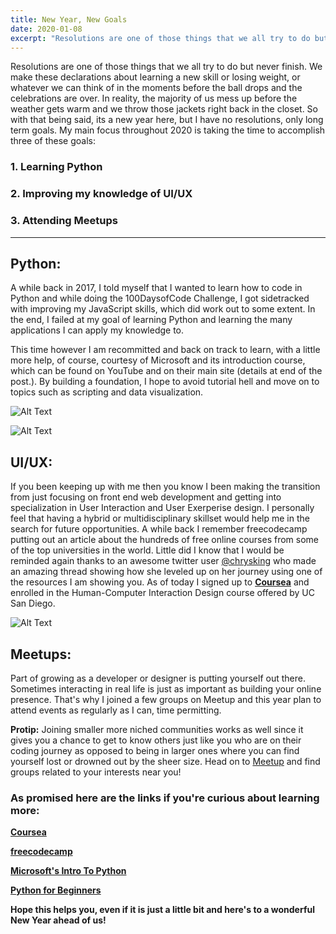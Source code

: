 ```yaml
---
title: New Year, New Goals
date: 2020-01-08
excerpt: "Resolutions are one of those things that we all try to do but never finish..."
---
```


Resolutions are one of those things that we all try to do but never finish. 
We make these declarations about learning a new skill or losing weight, or whatever we can think of in the moments before the ball drops and the celebrations are over. 
In reality, the majority of us mess up before the weather gets warm and we throw those jackets right back in the closet.
So with that being said, its a new year here, but I have no resolutions, only long term goals. 
My main focus throughout 2020 is taking the time to accomplish three of these goals:

### 1.  Learning Python
### 2.  Improving my knowledge of UI/UX
### 3.  Attending Meetups



________________________________________________________________________________________________________________________

## Python:

A while back in 2017, I told myself that I wanted to learn how to code in Python and while doing the 100DaysofCode Challenge, 
I got sidetracked with improving my JavaScript skills, which did work out to some extent. In the end, I failed at my goal of learning Python and learning the many applications I can apply my knowledge to.

This time however I am recommitted and back on track to learn, with a little more help, of course, courtesy of Microsoft and its introduction course, which can be found on YouTube and on their main site (details at end of the post.). 
By building a foundation, I hope to avoid tutorial hell and move on to topics such as scripting and data visualization.

![Alt Text](https://thepracticaldev.s3.amazonaws.com/i/itt9u9egmuufw665ajxt.JPG)

![Alt Text](https://thepracticaldev.s3.amazonaws.com/i/d7edber5za4nixuvrfoj.JPG)




## UI/UX:

If you been keeping up with me then you know I been making the transition from just focusing on front end web development and getting into specialization in 
User Interaction and User Exerperise design. 
I personally feel that having a hybrid or multidisciplinary skillset would help me in the search for future opportunities. A while back I remember freecodecamp putting out an article about the hundreds of free online courses from some of the top universities in the world. 
Little did I know that I would be reminded again thanks to an awesome twitter user [@chrysking](https://twitter.com/chrysking/status/1214301681502044160) 
who made an amazing thread 
showing how she leveled up on her journey using one of the resources I am showing you. As of today I signed up to [**Coursea**](https://www.coursera.org/) and enrolled in the 
Human-Computer Interaction Design course offered by UC San Diego. 

![Alt Text](https://thepracticaldev.s3.amazonaws.com/i/rci392r85wqo1vpejr7y.JPG)


## Meetups:

Part of growing as a developer or designer is putting yourself out there. Sometimes interacting in real life is just as important as building your online presence. 
That's why I joined a few groups on Meetup and this year plan to attend events as regularly as I can, time permitting. 

**Protip:** Joining smaller more niched communities works as well since it gives you a chance to get to know others just like you who are on their coding journey as opposed to being in larger ones where you can find yourself lost or drowned out by the sheer size. Head on to [Meetup](https://www.meetup.com/) and find groups related to your interests near you!


### As promised here are the links if you're curious about learning more:

**[Coursea](https://www.coursera.org/)**

**[freecodecamp](https://www.freecodecamp.org/news/650-free-online-programming-computer-science-courses-you-can-start-this-summer/)**

**[Microsoft's Intro To Python](https://docs.microsoft.com/en-us/learn/modules/intro-to-python/?WT.mc_id=python-c9-niner)**

**[Python for Beginners](https://www.youtube.com/playlist?list=PLlrxD0HtieHhS8VzuMCfQD4uJ9yne1mE6)**




**Hope this helps you, even if it is just a little bit and here's to a wonderful New Year ahead of us!**
